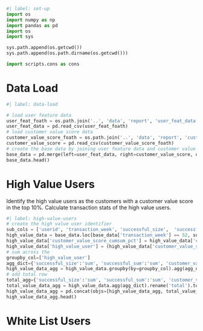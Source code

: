 ```python
#| label: set-up
import os
import numpy as np
import pandas as pd
import os
import sys

sys.path.append(os.getcwd())
sys.path.append(os.path.dirname(os.getcwd()))

import scripts.cons as cons
```

# Data Load

```python
#| label: data-load

# load user feature data
user_feat_foath = os.path.join('..', 'data', 'report', 'user_feat_data.csv')
user_feat_data = pd.read_csv(user_feat_foath)
# load customer value score data
customer_value_score_foath = os.path.join('..', 'data', 'report', 'customer_value_score.csv')
customer_value_score = pd.read_csv(customer_value_score_foath)
# create the base data by joining user feature data and customer value score
base_data = pd.merge(left=user_feat_data, right=customer_value_score, on=['userid', 'transaction_week'], how='inner')
base_data.head()
```


# High Value Users

Identify the high value users as the customers with a customer value score in the top 10%. Calculate transaction stats of the high value users.

```python
#| label: high-value-users
# create the high value user identifier
sub_cols = ['userid', 'transaction_week', 'successful_size',  'successful_sum', 'E901_size', 'E901_sum', 'customer_value_score_cumsum']
high_value_data = base_data.loc[base_data['transaction_week'] == 52, sub_cols].copy()
high_value_data['customer_value_score_cumsum_pct'] = high_value_data['customer_value_score_cumsum'].rank(method='average', ascending=True, pct=True, axis=0)
high_value_data['high_value_user'] = (high_value_data['customer_value_score_cumsum_pct'] >= 0.9).astype(int)
# sum across the 
groupby_col=['high_value_user']
agg_dict={'successful_size':'sum', 'successful_sum':'sum', 'customer_value_score_cumsum':'mean', 'customer_value_score_cumsum_pct':'mean'}
high_value_data_agg = high_value_data.groupby(by=groupby_col).agg(agg_dict)
# add total row
total_agg={'successful_size':'sum', 'successful_sum':'sum', 'customer_value_score_cumsum':'mean', 'customer_value_score_cumsum_pct':'mean'}
total_value_data_agg = high_value_data.agg(agg_dict).rename('total').to_frame().T
high_value_data_agg = pd.concat(objs=[high_value_data_agg, total_value_data_agg], axis=0)
high_value_data_agg.head()
```

# White List Users

```python

```